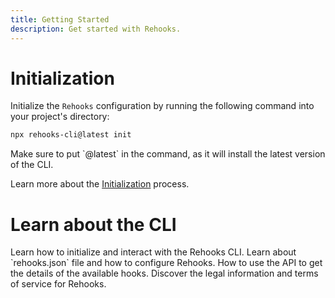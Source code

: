 ```yaml
---
title: Getting Started
description: Get started with Rehooks.
---
```



<Steps>

<Step>

# Initialization

Initialize the `Rehooks` configuration by running the following command into your project's directory:

```bash title="Terminal"
npx rehooks-cli@latest init
```

<Callout type="info">
  Make sure to put `@latest` in the command, as it will install the latest
  version of the CLI.
</Callout>

Learn more about the [Initialization](/docs/cli/getting-started/initialization) process.

</Step>
<Step>

# Learn about the CLI

<Cards>
  <Card title="Initialization" href="/docs/cli/getting-started/initialization">
    Learn how to initialize and interact with the Rehooks CLI.
  </Card>
  <Card title="Configuration" href="/docs/cli/getting-started/configuration">
    Learn about `rehooks.json` file and how to configure Rehooks.
  </Card>
  <Card title="API" href="/docs/api">
    How to use the API to get the details of the available hooks.
  </Card>
  <Card title="Legal" href="/docs/cli/legal">
    Discover the legal information and terms of service for Rehooks.
  </Card>
</Cards>

</Step>
</Steps>

